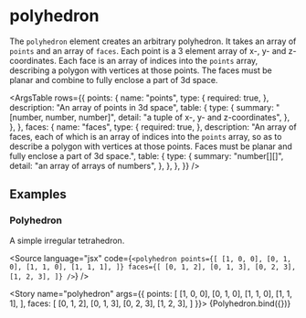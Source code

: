 
<Meta title="Primitives/<polyhedron>" />

# polyhedron

The `polyhedron` element creates an arbitrary polyhedron. It takes an array of `points` and an array of `faces`. Each point is a 3 element array of x-, y- and z-coordinates. Each face is an array of indices into the `points` array, describing a polygon with vertices at those points. The faces must be planar and combine to fully enclose a part of 3d space.

<ArgsTable
  rows={{
    points: {
      name: "points",
      type: {
        required: true,
      },
      description: "An array of points in 3d space",
      table: {
        type: {
          summary: "[number, number, number]",
          detail: "a tuple of x-, y- and z-coordinates",
        },
      },
    },
    faces: {
      name: "faces",
      type: {
        required: true,
      },
      description: "An array of faces, each of which is an array of indices into the `points` array, so as to describe a polygon with vertices at those points. Faces must be planar and fully enclose a part of 3d space.",
      table: {
        type: {
          summary: "number[][]",
          detail: "an array of arrays of numbers",
        },
      },
    },
  }}
/>

## Examples


### Polyhedron

A simple irregular tetrahedron.

<Source language="jsx" code={`
  <polyhedron
    points={[
      [1, 0, 0],
      [0, 1, 0],
      [1, 1, 0],
      [1, 1, 1],
    ]}
    faces={[
      [0, 1, 2],
      [0, 1, 3],
      [0, 2, 3],
      [1, 2, 3],
    ]}
  />
`} />

<Story name="polyhedron" args={{
  points: [
    [1, 0, 0],
    [0, 1, 0],
    [1, 1, 0],
    [1, 1, 1],
  ],
  faces: [
    [0, 1, 2],
    [0, 1, 3],
    [0, 2, 3],
    [1, 2, 3],
  ]
}}>
  {Polyhedron.bind({})}
</Story>
